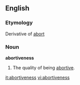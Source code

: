 ==English==
===Etymology===
Derivative of [[abort]]

===Noun===
'''abortiveness'''
#The quality of being [[abortive]].

[[it:abortiveness]]
[[vi:abortiveness]]